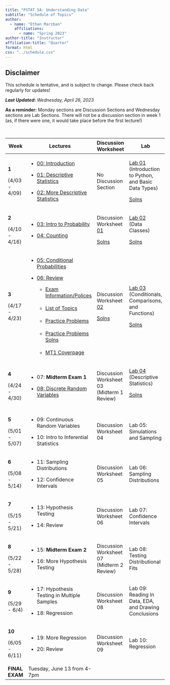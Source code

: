 ```yaml
---
title: "PSTAT 5A: Understanding Data"
subtitle: "Schedule of Topics"
author:
  - name: "Ethan Marzban"
    affiliations:
      - name: "Spring 2023"
author-title: "Instructor"
affiliation-title: "Quarter"
format: html
css: "../schedule.css"
---
```


::: callout-caution
## Disclaimer

This schedule is tentative, and is subject to change. Please check back regularly for updates!
:::

***Last Updated*****:** *Wednesday, April 26, 2023*\

**As a reminder:** Monday sections are Discussion Sections and Wednesday sections are Lab Sections. There will not be a discussion section in week 1 (as, if there were one, it would take place before the first lecture!)

\

+----------------+------------------------------------------------------------------------------------------------------------------------------------------------------------+-----------------------------------------------------------------------------------------------------------------------------------+----------------------------------------------------------------------------------------------------------------------------------------------------------+
| Week           | Lectures                                                                                                                                                   | Discussion Worksheet                                                                                                              | Lab                                                                                                                                                      |
+================+============================================================================================================================================================+===================================================================================================================================+==========================================================================================================================================================+
| **1**          | -   <a href = "Lectures/Lecture00/Lec00.html" class = "button label-outline" target = "_blank">00: Introduction</a> <br />                                 | No Discussion Section                                                                                                             | <a href = "Labs/Lab01_v2/lab01_v2.qmd" class = "button label-outline" target = "_blank">Lab 01</a> <br /> (Introduction to Python, and Basic Data Types) |
|                |                                                                                                                                                            |                                                                                                                                   |                                                                                                                                                          |
| (4/03 - 4/09)  | -   <a href = "Lectures/Lecture01/Lec01_v2.html" class = "button label-outline" target = "_blank">01: Descriptive Statistics</a> <br />                    |                                                                                                                                   | <a href = "../Files/Labs/Lab01_Solns.pdf" class = "button label-outline" target = "_blank">Solns <br />                                                  |
|                |                                                                                                                                                            |                                                                                                                                   |                                                                                                                                                          |
|                | -   <a href = "Lectures/Lecture02/Lec02.html" class = "button label-outline" target = "_blank">02: More Descriptive Statistics</a> <br />                  |                                                                                                                                   |                                                                                                                                                          |
+----------------+------------------------------------------------------------------------------------------------------------------------------------------------------------+-----------------------------------------------------------------------------------------------------------------------------------+----------------------------------------------------------------------------------------------------------------------------------------------------------+
| **2**          | -   <a href = "Lectures/Lecture03/Lec03.html" class = "button label-outline" target = "_blank">03: Intro to Probability</a> <br />                         | Discussion Worksheet <a href = "../Files/Wkshts/Wksht01_blank.pdf" class = "button label-outline" target = "_blank">01</a> <br /> | <a href = "Labs/Lab02/lab02.qmd" class = "button label-outline" target = "_blank">Lab 02</a> <br /> (Data Classes)                                       |
|                |                                                                                                                                                            |                                                                                                                                   |                                                                                                                                                          |
| (4/10 - 4/16)  | -   <a href = "Lectures/Lecture04/Lec04.html" class = "button label-outline" target = "_blank">04: Counting</a> <br />                                     | <a href = "../Files/Wkshts/Wksht01_solns.pdf" class = "button label-outline" target = "_blank">Solns <br />                       | <a href = "../Files/Labs/Lab02_Solns.pdf" class = "button label-outline" target = "_blank">Solns <br />                                                  |
+----------------+------------------------------------------------------------------------------------------------------------------------------------------------------------+-----------------------------------------------------------------------------------------------------------------------------------+----------------------------------------------------------------------------------------------------------------------------------------------------------+
| **3**          | -   <a href = "Lectures/Lecture05/Lec05.html" class = "button label-outline" target = "_blank">05: Conditional Probabilities</a> <br />                    | Discussion Worksheet <a href = "../Files/Wkshts/Wksht02_blank.pdf" class = "button label-outline" target = "_blank">02</a> <br /> | <a href = "Labs/Lab03/lab03.qmd" class = "button label-outline" target = "_blank">Lab 03</a> <br />(Conditionals, Comparisons, and Functions)            |
|                |                                                                                                                                                            |                                                                                                                                   |                                                                                                                                                          |
| (4/17 - 4/23)  | -   <a href = "Lectures/MT1Rev/mt1_rev_slides.html" class = "button label-outline" target = "_blank">06: Review</a> <br />                                 | <a href = "../Files/Wkshts/Wksht02_solns.pdf" class = "button label-outline" target = "_blank">Solns <br />                       | <a href = "../Files/Labs/Lab03_Solns.pdf" class = "button label-outline" target = "_blank">Solns <br />                                                  |
|                |                                                                                                                                                            |                                                                                                                                   |                                                                                                                                                          |
|                |     -   <a href = "../Files/ExamInfo/mt1_info.pdf" class = "button label-outline" target = "_blank">Exam Information/Polices</a> <br />\                   |                                                                                                                                   |                                                                                                                                                          |
|                |     -   <a href = "../Files/ExamInfo/mt1_topics.pdf" class = "button label-outline" target = "_blank">List of Topics</a> <br />\                           |                                                                                                                                   |                                                                                                                                                          |
|                |     -   <a href = "../Files/ExamInfo/mt1_practice_problems.pdf" class = "button label-outline" target = "_blank">Practice Problems</a> <br />\             |                                                                                                                                   |                                                                                                                                                          |
|                |     -   <a href = "../Files/ExamInfo/mt1_practice_problems_solns.pdf" class = "button label-outline" target = "_blank">Practice Problems Solns</a> <br />\ |                                                                                                                                   |                                                                                                                                                          |
|                |     -   <a href = "../Files/ExamInfo/mt1_coverpage.pdf" class = "button label-outline" target = "_blank">MT1 Coverpage</a> <br />                          |                                                                                                                                   |                                                                                                                                                          |
+----------------+------------------------------------------------------------------------------------------------------------------------------------------------------------+-----------------------------------------------------------------------------------------------------------------------------------+----------------------------------------------------------------------------------------------------------------------------------------------------------+
| **4**          | -   07: **Midterm Exam 1**                                                                                                                                 | Discussion Worksheet 03 (Midterm 1 Review)                                                                                        | <a href = "Labs/Lab04/lab04.qmd" class = "button label-outline" target = "_blank">Lab 04</a> <br />(Descriptive Statistics)                              |
|                |                                                                                                                                                            |                                                                                                                                   |                                                                                                                                                          |
| (4/24 - 4/30)  | -   <a href = "Lectures/Lecture08/Lec08.html" class = "button label-outline" target = "_blank">08: Discrete Random Variables</a> <br />                    |                                                                                                                                   | <a href = "../Files/Labs/Lab04_Solns.pdf" class = "button label-outline" target = "_blank">Solns <br /></a> <br />                                       |
+----------------+------------------------------------------------------------------------------------------------------------------------------------------------------------+-----------------------------------------------------------------------------------------------------------------------------------+----------------------------------------------------------------------------------------------------------------------------------------------------------+
| **5**          | -   09: Continuous Random Variables                                                                                                                        | Discussion Worksheet 04                                                                                                           | Lab 05: Simulations and Sampling                                                                                                                         |
|                |                                                                                                                                                            |                                                                                                                                   |                                                                                                                                                          |
| (5/01 - 5/07)  | -   10: Intro to Inferential Statistics                                                                                                                    |                                                                                                                                   |                                                                                                                                                          |
+----------------+------------------------------------------------------------------------------------------------------------------------------------------------------------+-----------------------------------------------------------------------------------------------------------------------------------+----------------------------------------------------------------------------------------------------------------------------------------------------------+
| **6**          | -   11: Sampling Distributions                                                                                                                             | Discussion Worksheet 05                                                                                                           | Lab 06: Sampling Distributions                                                                                                                           |
|                |                                                                                                                                                            |                                                                                                                                   |                                                                                                                                                          |
| (5/08 - 5/14)  | -   12: Confidence Intervals                                                                                                                               |                                                                                                                                   |                                                                                                                                                          |
+----------------+------------------------------------------------------------------------------------------------------------------------------------------------------------+-----------------------------------------------------------------------------------------------------------------------------------+----------------------------------------------------------------------------------------------------------------------------------------------------------+
| **7**          | -   13: Hypothesis Testing                                                                                                                                 | Discussion Worksheet 06                                                                                                           | Lab 07: Confidence Intervals                                                                                                                             |
|                |                                                                                                                                                            |                                                                                                                                   |                                                                                                                                                          |
| (5/15 - 5/21)  | -   14: Review                                                                                                                                             |                                                                                                                                   |                                                                                                                                                          |
+----------------+------------------------------------------------------------------------------------------------------------------------------------------------------------+-----------------------------------------------------------------------------------------------------------------------------------+----------------------------------------------------------------------------------------------------------------------------------------------------------+
| **8**          | -   15: **Midterm Exam 2**                                                                                                                                 | Discussion Worksheet 07 (Midterm 2 Review)                                                                                        | Lab 08: Testing Distributional Fits                                                                                                                      |
|                |                                                                                                                                                            |                                                                                                                                   |                                                                                                                                                          |
| (5/22 - 5/28)  | -   16: More Hypothesis Testing                                                                                                                            |                                                                                                                                   |                                                                                                                                                          |
+----------------+------------------------------------------------------------------------------------------------------------------------------------------------------------+-----------------------------------------------------------------------------------------------------------------------------------+----------------------------------------------------------------------------------------------------------------------------------------------------------+
| **9**          | -   17: Hypothesis Testing in Multiple Samples                                                                                                             | Discussion Worksheet 08                                                                                                           | Lab 09: Reading In Data, EDA, and Drawing Conclusions                                                                                                    |
|                |                                                                                                                                                            |                                                                                                                                   |                                                                                                                                                          |
| (5/29 - 6/4)   | -   18: Regression                                                                                                                                         |                                                                                                                                   |                                                                                                                                                          |
+----------------+------------------------------------------------------------------------------------------------------------------------------------------------------------+-----------------------------------------------------------------------------------------------------------------------------------+----------------------------------------------------------------------------------------------------------------------------------------------------------+
| **10**         | -   19: More Regression                                                                                                                                    | Discussion Worksheet 09                                                                                                           | Lab 10: Regression                                                                                                                                       |
|                |                                                                                                                                                            |                                                                                                                                   |                                                                                                                                                          |
| (6/05 - 6/11)  | -   20: Review                                                                                                                                             |                                                                                                                                   |                                                                                                                                                          |
+----------------+------------------------------------------------------------------------------------------------------------------------------------------------------------+-----------------------------------------------------------------------------------------------------------------------------------+----------------------------------------------------------------------------------------------------------------------------------------------------------+
| **FINAL EXAM** | Tuesday, June 13 from 4-7pm                                                                                                                                |                                                                                                                                   |                                                                                                                                                          |
+----------------+------------------------------------------------------------------------------------------------------------------------------------------------------------+-----------------------------------------------------------------------------------------------------------------------------------+----------------------------------------------------------------------------------------------------------------------------------------------------------+
